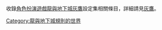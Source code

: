 收錄[[角色扮演遊戲|角色扮演遊戲]][[龍與地下城|龍與地下城]][[灰鷹|灰鷹]]設定集相關條目，詳細請見[[灰鷹|灰鷹]]。
{{Commonscat|Dungeons & Dragons}}

[[Category:龍與地下城規則的世界|Category:龍與地下城規則的世界]]